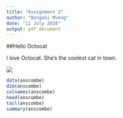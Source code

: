 ```yaml
---
title: "Assignment 2"
author: "Bongani Mveng"
date: "11 July 2016"
output: pdf_document
---
```


##Hello Octocat

I love Octocat. She's the coolest cat in town. 

![](C:\Users\BonGanI_2\Pictures\octocat.png)

```r
data(anscombe)
dim(anscombe)
colnames(anscombe)
head(anscombe)
tail(anscombe)
summary(anscombe)
```

